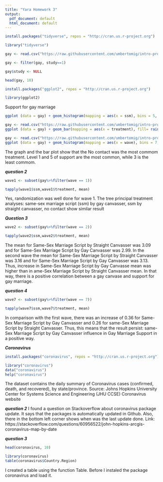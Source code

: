 ```yaml
---
title: "Yara Homework 3"
output:
  pdf_document: default
  html_document: default
---
```


```r
install.packages("tidyverse", repos = "http://cran.us.r-project.org")
```

```r
library("tidyverse")
```

```r
gay <- read.csv("https://raw.githubusercontent.com/umbertomig/intro-prob-stat-FGV/master/datasets/gay.csv")
```

```r
gay <- filter(gay, study==1)
```

```r
gay$study <- NULL
```

```r
head(gay, 10)
```


```r
install.packages("ggplot2", repos = "http://cran.us.r-project.org")
```

```r
library(ggplot2)
```

Support for gay marriage 
```r
ggplot (data = gay) + geom_histogram(mapping = aes(x = ssm), bins = 5, fill= rainbow(5)) + labs(x = 'support')
```


```r
gay <- read.csv("https://raw.githubusercontent.com/umbertomig/intro-prob-stat-FGV/master/datasets/gay.csv")
ggplot (data = gay) + geom_bar(mapping = aes(x = treatment), fill= rainbow(5)) + labs(x = 'treatment')
```


```r
gay <- read.csv("https://raw.githubusercontent.com/umbertomig/intro-prob-stat-FGV/master/datasets/gay.csv")
ggplot (data = gay) + geom_histogram(mapping = aes(x = wave), bins = 7, fill= rainbow(7)) + labs(x = 'Waves')
```


The graph and the bar plot show that the No contact was the most commom treatment. 
Level 1 and 5 of support are the most common, while 3 is the least commom. 

***question 2***

```r
wave1 <- subset(gay%>%filter(wave == 1))
```

```r
tapply(wave1$ssm,wave1$treatment, mean)
```

Yes, randomization was well done for wave 1. The tree principal treatment analyses:  same-sex marriage script (ssm) by gay canvasser, ssm by straight canvasser, no contact show similar result

***Question 3 ***

```r
wave2 <- subset(gay%>%filter(wave == 2))
```

```r
tapply(wave2$ssm,wave2$treatment, mean)
```

The mean for Same-Sex Marriage Script by Straight Canvasser was 3.09 and for Same-Sex Marriage Script by Gay Canvasser was 2.99. In the second wave the mean for Same-Sex Marriage Script by Straight Canvasser was 3.16 and for Same-Sex Marriage Script by Gay Canvasser was 3.13. Thus, increase in Same-Sex Marriage Script by Gay Canvasse mean was higher than in ame-Sex Marriage Script by Straight Canvasser mean. In that way, there is a positive correlation between a gay canvase and support for gay marriage. 

***question 4***

```r
wave7 <- subset(gay%>%filter(wave == 7))
```

```r
tapply(wave7$ssm,wave7$treatment, mean)
```

In comparison with the first wave, there was an increase of 0.36 for Same-Sex Marriage Script by Gay Canvasser and 0.26 for same-Sex Marriage Script by Straight Canvasser. Thus, this means that the result persist: same-Sex Marriage Script by Gay Canvasser influence in Gay Marriage Support in a positive way. 

***Coronavirus***

```r
install.packages("coronavirus", repos = "http://cran.us.r-project.org")
```

```r
library("coronavirus")
data("coronavirus")
help("coronavirus")
```

The dataset contains the daily summary of Coronavirus cases (confirmed, death, and recovered), by state/province. Source: Johns Hopkins University Center for Systems Science and Engineering (JHU CCSE) Coronavirus website

***question 2***
I found a question on Stackoverflow about coronavirus package update. It says that the packages is automatically updated in Github. Also, there in the bottom left corner shows when was the last update done. 
Link: https://stackoverflow.com/questions/60956522/john-hopkins-arcgis-coronavirus-map-by-date

***question 3***

```r
head(coronavirus, 10)
```

```r
library(coronavirus)
table(coronavirus$Country.Region)
```

I created a table using the function Table. Before I instaled the package coronavirus and load it. 